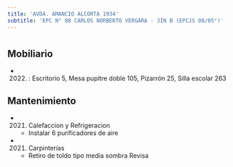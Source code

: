 ```yaml
---
title: 'AVDA. AMANCIO ALCORTA 1934'
subtitle: 'EPC N° 08 CARLOS NORBERTO VERGARA - JIN B (EPCJS 08/05°)'
---
```


#


## Mobiliario

*  (2022) : Escritorio 5, Mesa pupitre doble 105, Pizarrón 25, Silla escolar 263 





## Mantenimiento

*  (2021) Calefaccion y Refrigeracion 
    + Instalar 6 purificadores de aire

*  (2021) Carpinterías 
    + Retiro de toldo tipo media sombra Revisa




